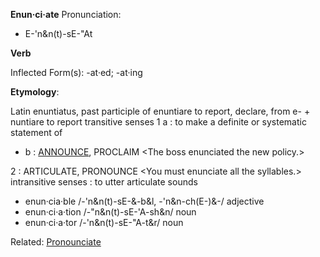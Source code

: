 {{cleanup}}
'''Enun·ci·ate'''
Pronunciation: 
* E-'n&n(t)-sE-"At

'''Verb'''

Inflected Form(s): -at·ed; -at·ing

'''Etymology''': 

Latin enuntiatus, past participle of enuntiare to report, declare, from e- + nuntiare to report 
transitive senses
1 a : to make a definite or systematic statement of 
* b : [[ANNOUNCE]], PROCLAIM <The boss enunciated the new policy.>
2 : ARTICULATE, PRONOUNCE <You must enunciate all the syllables.>
intransitive senses : to utter articulate sounds
* enun·cia·ble /-'n&n(t)-sE-&-b&l, -'n&n-ch(E-)&-/ adjective
* enun·ci·a·tion /-"n&n(t)-sE-'A-sh&n/ noun
* enun·ci·a·tor /-'n&n(t)-sE-"A-t&r/ noun

Related: [[Pronounciate]]
